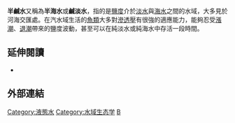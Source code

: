 {{水的鹽度}}
'''半鹹水'''又稱為'''半海水'''或'''鹹淡水'''，指的是[[鹽度|鹽度]]介於[[淡水|淡水]]與[[海水|海水]]之間的水域，大多見於河海交匯處。在汽水域生活的[[魚類|魚類]]大多對[[滲透壓|滲透壓]]有很強的適應能力，能夠忍受[[漲潮|漲潮]]、[[退潮|退潮]]帶來的鹽度波動，甚至可以在純淡水或純海水中存活一段時間。
==延伸閱讀==
* {{cite journal |url=https://doi.org/10.1007%2Fs10452-005-6041-y |last1=Moustakas |first1=A. |last2=Karakassis |first2=I. |title=How diverse is aquatic biodiversity research? |journal=''[[Aquatic_Ecology|Aquatic Ecology]]'' |volume=39 |pages=367-375 |date=2005-09 |access-date=2021-01-03 |language=en }}

==外部連結==
[[Category:液態水|Category:液態水]]
[[Category:水域生态学|Category:水域生态学]]
[[Category:海岸地理学|B]]